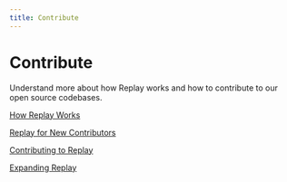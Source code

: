 ```yaml
---
title: Contribute
---
```

# Contribute

Understand more about how Replay works and how to contribute to our open source codebases.

[How Replay Works](https://medium.com/replay-io/how-replay-works-5c9c29580c58)

[Replay for New Contributors](/learn-more/contribute/replay-for-new-contributors)

[Contributing to Replay](/learn-more/contribute/contributing-to-replay)

[Expanding Replay](/learn-more/contribute/expanding-replay)